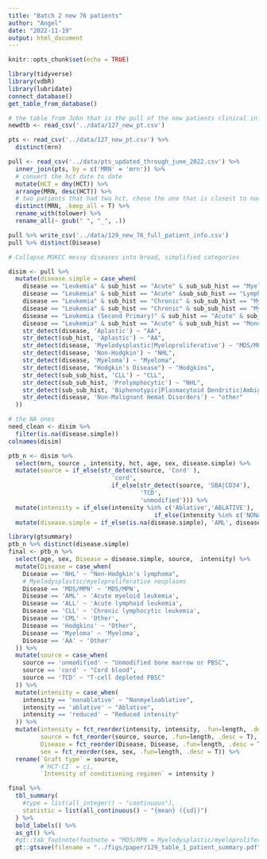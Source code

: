 ```yaml
---
title: "Batch 2 new 76 patients"
author: "Angel"
date: "2022-11-19"
output: html_document
---
```


```r
knitr::opts_chunk$set(echo = TRUE)
```

```r
library(tidyverse)
library(vdbR)
library(lubridate)
connect_database()
get_table_from_database()
```

```r
# the table from John that is the pull of the new patients clinical info
newdtb <- read_csv('../data/127_new_pt.csv')

pts <- read_csv('../data/127_new_pt.csv') %>% 
  distinct(mrn) 

pull <- read_csv('../data/pts_updated_through_june_2022.csv') %>% 
  inner_join(pts, by = c('MRN' = 'mrn')) %>% 
  # convert the hct date to date
  mutate(HCT = dmy(HCT)) %>% 
  arrange(MRN, desc(HCT)) %>%
  # two patients that had two hct, chose the one that is closest to now
  distinct(MRN, .keep_all = T) %>% 
  rename_with(tolower) %>% 
  rename_all(~ gsub(" ", "_", .))

pull %>% write_csv('../data/129_new_76_full_patient_info.csv')
pull %>% distinct(Disease) 
```

```r
# Collapse MSKCC messy diseases into broad, simplified categories

disim <- pull %>% 
  mutate(disease.simple = case_when(
    disease == "Leukemia" & sub_hist == "Acute" & sub_sub_hist == "Myelogenous" ~ 'AML',
    disease == "Leukemia" & sub_hist == "Acute" &sub_sub_hist == "Lymphoblastic" ~ "ALL",
    disease == "Leukemia" & sub_hist == "Chronic" & sub_sub_hist == "Myelogenous" ~ "CML",
    disease == "Leukemia" & sub_hist == "Chronic" & sub_sub_hist == "Myelomonocytic" ~ "MDS/MPN",
    disease == "Leukemia (Second Primary)" & sub_hist == "Acute" & sub_sub_hist == "Myelogenous" ~ "AML",
    disease == "Leukemia" & sub_hist == "Acute" & sub_sub_hist == "Monoblastic" | sub_sub_hist == "Monocytic" | sub_sub_hist == "Myelomonocytic" | sub_sub_hist =="Promyelocytic" ~ "AML",
    str_detect(disease, 'Aplastic') ~ "AA",
    str_detect(sub_hist, 'Aplastic') ~ "AA",
    str_detect(disease, 'Myelodysplastic|Myeloproliferative') ~ "MDS/MPN",
    str_detect(disease, 'Non-Hodgkin') ~ "NHL",
    str_detect(disease, 'Myeloma') ~ "Myeloma",
    str_detect(disease, "Hodgkin's Disease") ~ "Hodgkins",
    str_detect(sub_sub_hist, 'CLL') ~ "CLL",
    str_detect(sub_sub_hist, 'Prolymphocytic') ~ "NHL",
    str_detect(sub_sub_hist, 'Biphenotypic|Plasmacytoid Dendritic|Ambiguous|NK-LGL') ~ "other",
    str_detect(disease, 'Non-Malignant Hemat Disorders') ~ "other"
  ))

# the NA ones 
need_clean <- disim %>% 
  filter(is.na(disease.simple))
colnames(disim)
```

```r
ptb_n <- disim %>% 
  select(mrn, source , intensity, hct, age, sex, disease.simple) %>%  
  mutate(source = if_else(str_detect(source, 'Cord' ), 
                             'cord',
                             if_else(str_detect(source, 'SBA|CD34'), 
                                     'TCD',
                                     'unmodified'))) %>% 
  mutate(intensity = if_else(intensity %in% c('Ablative','ABLATIVE'), 'ablative',
                                         if_else(intensity %in% c('NONABL','Nonablative'), 'nonablative','reduced'))) %>% 
  mutate(disease.simple = if_else(is.na(disease.simple), 'AML', disease.simple))
```

```r
library(gtsummary)  
ptb_n %>% distinct(disease.simple)
final <- ptb_n %>% 
  select(age, sex, Disease = disease.simple, source,  intensity) %>% 
  mutate(Disease = case_when(
    Disease == 'NHL' ~ "Non-Hodgkin's lymphoma",
    # Myelodysplastic/myeloproliferative neoplasms
    Disease == 'MDS/MPN' ~ 'MDS/MPN',
    Disease == 'AML' ~ 'Acute myeloid leukemia',
    Disease == 'ALL' ~ 'Acute lymphoid leukemia',
    Disease == 'CLL' ~ 'Chronic lymphocytic leukemia',
    Disease == 'CML' ~ 'Other',
    Disease == 'Hodgkins' ~ "Other",
    Disease == 'Myeloma' ~ 'Myeloma', 
    Disease == 'AA' ~ 'Other'
  )) %>% 
  mutate(source = case_when(
    source == 'unmodified' ~ "Unmodified bone marrow or PBSC",
    source == 'cord' ~ "Cord blood",
    source == 'TCD' ~ "T-cell depleted PBSC"
  )) %>% 
  mutate(intensity = case_when(
    intensity == 'nonablative' ~ "Nonmyeloablative",
    intensity == 'ablative' ~ "Ablative",
    intensity == 'reduced' ~ "Reduced intensity"
  )) %>% 
  mutate(intensity = fct_reorder(intensity, intensity, .fun=length, .desc = T),
         source = fct_reorder(source, source, .fun=length, .desc = T),
         Disease = fct_reorder(Disease, Disease, .fun=length, .desc = T),
         sex = fct_reorder(sex, sex, .fun=length, .desc = T)) %>% 
  rename(`Graft type` = source, 
         #`HCT-CI` = ci,
         `Intensity of conditioning regimen` = intensity ) 

final %>% 
  tbl_summary(
    #type = list(all_integer() ~ "continuous"), 
    statistic = list(all_continuous() ~ "{mean} ({sd})")
  ) %>%
  bold_labels() %>% 
  as_gt() %>%
  #gt::tab_footnote(footnote = "MDS/MPN = Myelodysplastic/myeloproliferative neoplasms") %>% 
  gt::gtsave(filename = "../figs/paper/129_table_1_patient_summary.pdf")


```


